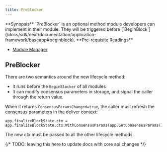 ```yaml
---
title: PreBlocker
---
```


<Note>
**Synopsis**
`PreBlocker` is an optional method module developers can implement in their module. They will be triggered before [`BeginBlock`](/docs/sdk/next/documentation/application-framework/baseapp#beginblock).
</Note>

<Note>
**Pre-requisite Readings**

* [Module Manager](/docs/sdk/next/module-manager)

</Note>

## PreBlocker

There are two semantics around the new lifecycle method:

* It runs before the `BeginBlocker` of all modules
* It can modify consensus parameters in storage, and signal the caller through the return value.

When it returns `ConsensusParamsChanged=true`, the caller must refresh the consensus parameters in the deliver context:

```
app.finalizeBlockState.ctx = app.finalizeBlockState.ctx.WithConsensusParams(app.GetConsensusParams())
```

The new ctx must be passed to all the other lifecycle methods.

{/* TODO: leaving this here to update docs with core api changes */}
